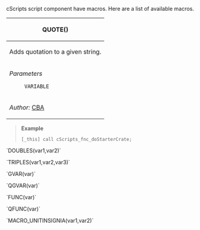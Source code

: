 cScripts script component have macros. Here are a list of available macros.

{| style="width: 100%;"
! scope="row" colspan="2"| QUOTE()
|-
| scope="row" colspan="2"| Adds quotation to a given string.
|-
|''Parameters''
: <code>VARIABLE</code>
|
|-
| scope="row" colspan="2"| ''Author:'' [https://github.com/CBATeam/CBA_A3 CBA]
|}
<blockquote>'''Example'''
<pre>
[_this] call cScripts_fnc_doStarterCrate;
</pre></blockquote>




`DOUBLES(var1,var2)`

`TRIPLES(var1,var2,var3)`

`GVAR(var)`

`QGVAR(var)`

`FUNC(var)`

`QFUNC(var)`

`MACRO_UNITINSIGNIA(var1,var2)`